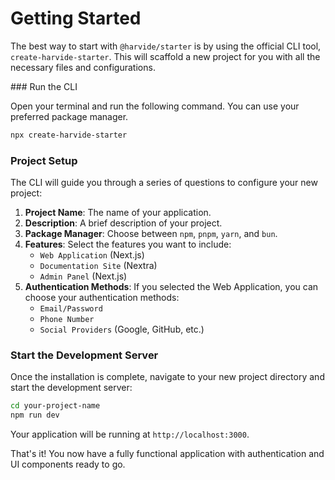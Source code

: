 
# Getting Started

The best way to start with `@harvide/starter` is by using the official CLI tool, `create-harvide-starter`. This will scaffold a new project for you with all the necessary files and configurations.

<Steps>
### Run the CLI

Open your terminal and run the following command. You can use your preferred package manager.

```bash
npx create-harvide-starter
```

### Project Setup

The CLI will guide you through a series of questions to configure your new project:

1.  **Project Name**: The name of your application.
2.  **Description**: A brief description of your project.
3.  **Package Manager**: Choose between `npm`, `pnpm`, `yarn`, and `bun`.
4.  **Features**: Select the features you want to include:
    - `Web Application` (Next.js)
    - `Documentation Site` (Nextra)
    - `Admin Panel` (Next.js)
5.  **Authentication Methods**: If you selected the Web Application, you can choose your authentication methods:
    - `Email/Password`
    - `Phone Number`
    - `Social Providers` (Google, GitHub, etc.)

### Start the Development Server

Once the installation is complete, navigate to your new project directory and start the development server:

```bash
cd your-project-name
npm run dev
```

Your application will be running at `http://localhost:3000`.

</Steps>

That's it! You now have a fully functional application with authentication and UI components ready to go.
